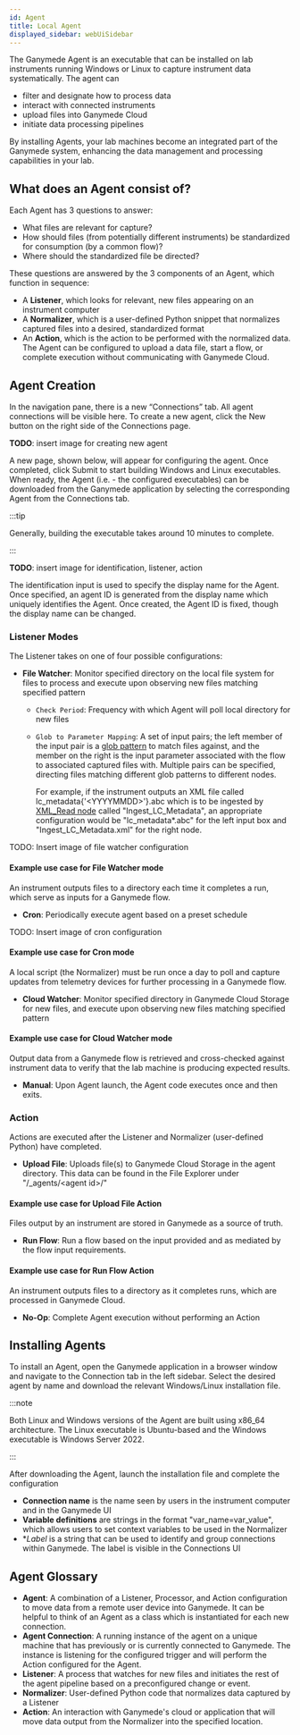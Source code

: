 ```yaml
---
id: Agent
title: Local Agent
displayed_sidebar: webUiSidebar
---
```


The Ganymede Agent is an executable that can be installed on lab instruments running Windows or Linux to capture instrument data systematically.  The agent can

- filter and designate how to process data
- interact with connected instruments
- upload files into Ganymede Cloud
- initiate data processing pipelines

By installing Agents, your lab machines become an integrated part of the Ganymede system, enhancing the data management and processing capabilities in your lab.

## What does an Agent consist of?

Each Agent has 3 questions to answer:

- What files are relevant for capture?
- How should files (from potentially different instruments) be standardized for consumption (by a common flow)?
- Where should the standardized file be directed?

These questions are answered by the 3 components of an Agent, which function in sequence:

- A **Listener**, which looks for relevant, new files appearing on an instrument computer
- A **Normalizer**, which is a user-defined Python snippet that normalizes captured files into a desired, standardized format
- An **Action**, which is the action to be performed with the normalized data.  The Agent can be configured to upload a data file, start a flow, or complete execution without communicating with Ganymede Cloud.

## Agent Creation

In the navigation pane, there is a new “Connections” tab. All agent connections will be visible here. To create a new agent, click the New button on the right side of the Connections page.

**TODO**: insert image for creating new agent

A new page, shown below, will appear for configuring the agent.  Once completed, click Submit to start building Windows and Linux executables.  When ready, the Agent (i.e. - the configured executables) can be downloaded from the Ganymede application by selecting the corresponding Agent from the Connections tab.

:::tip

Generally, building the executable takes around 10 minutes to complete.

:::

**TODO**: insert image for identification, listener, action

The identification input is used to specify the display name for the Agent.  Once specified, an agent ID is generated from the display name which uniquely identifies the Agent. Once created, the Agent ID is fixed, though the display name can be changed.

### Listener Modes

The Listener takes on one of four possible configurations:

- **File Watcher**: Monitor specified directory on the local file system for files to process and execute upon observing new files matching specified pattern
  - `Check Period`: Frequency with which Agent will poll local directory for new files
  - `Glob to Parameter Mapping`: A set of input pairs; the left member of the input pair is a [glob pattern](https://en.wikipedia.org/wiki/Glob_(programming)) to match files against, and the member on the right is the input parameter associated with the flow to associated captured files with.  Multiple pairs can be specified, directing files matching different glob patterns to different nodes.
  
    For example, if the instrument outputs an XML file called lc_metadata{'<YYYYMMDD\>'}.abc which is to be ingested by [XML_Read node](./nodes/File/XML_Read.md) called "Ingest_LC_Metadata", an appropriate configuration would be "lc_metadata*.abc" for the left input box and "Ingest_LC_Metadata.xml" for the right node.

TODO: Insert image of file watcher configuration

#### Example use case for File Watcher mode

An instrument outputs files to a directory each time it completes a run, which serve as inputs for a Ganymede flow. 

- **Cron**: Periodically execute agent based on a preset schedule

TODO: Insert image of cron configuration

#### Example use case for Cron mode

A local script (the Normalizer) must be run once a day to poll and capture updates from telemetry devices for further processing in a Ganymede flow.

- **Cloud Watcher**: Monitor specified directory in Ganymede Cloud Storage for new files, and execute upon observing new files matching specified pattern

#### Example use case for Cloud Watcher mode

Output data from a Ganymede flow is retrieved and cross-checked against instrument data to verify that the lab machine is producing expected results.

- **Manual**: Upon Agent launch, the Agent code executes once and then exits.

### Action

Actions are executed after the Listener and Normalizer (user-defined Python) have completed.

- **Upload File**: Uploads file(s) to Ganymede Cloud Storage in the agent directory.  This data can be found in the File Explorer under "/_agents/<agent id\>/"

#### Example use case for Upload File Action

Files output by an instrument are stored in Ganymede as a source of truth.

- **Run Flow**: Run a flow based on the input provided and as mediated by the flow input requirements. 

#### Example use case for Run Flow Action

An instrument outputs files to a directory as it completes runs, which are processed in Ganymede Cloud. 

- **No-Op**: Complete Agent execution without performing an Action

## Installing Agents

To install an Agent, open the Ganymede application in a browser window and navigate to the Connection tab in the left sidebar.  Select the desired agent by name and download the relevant Windows/Linux installation file.

:::note

Both Linux and Windows versions of the Agent are built using x86_64 architecture.  The Linux executable is Ubuntu-based and the Windows executable is Windows Server 2022.

:::

After downloading the Agent, launch the installation file and complete the configuration

- **Connection name** is the name seen by users in the instrument computer and in the Ganymede UI
- **Variable definitions** are strings in the format "var_name=var_value", which allows users to set context variables to be used in the Normalizer
- **Label* is a string that can be used to identify and group connections within Ganymede.  The label is visible in the Connections UI

## Agent Glossary

- **Agent**: A combination of a Listener, Processor, and Action configuration to move data from a remote user device into Ganymede. It can be helpful to think of an Agent as a class which is instantiated for each new connection. 
- **Agent Connection**: A running instance of the agent on a unique machine that has previously or is currently connected to Ganymede. The instance is listening for the configured trigger and will perform the Action configured for the Agent.
- **Listener**: A process that watches for new files and initiates the rest of the agent pipeline based on a preconfigured change or event.
- **Normalizer**: User-defined Python code that normalizes data captured by a Listener
- **Action**: An interaction with Ganymede's cloud or application that will move data output from the Normalizer into the specified location.